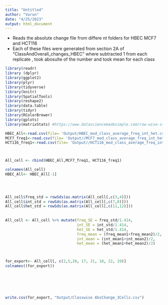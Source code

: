 ```yaml
---
title: "Untitled"
author: "Varun"
date: "4/25/2023"
output: html_document
---
```

- Reads the absolute change file from differe nt folders for HBEC MCF7 and HCT116
- Each of these files were generated from section 2A of "ClassAndOverall_changes_HBEC" where subtracted 1 from each replicate , took abosulte of the number and took mean for each class 

```r
library(readr)
library (dplyr)
library(ggplot2)
library(plyr)
library(tidyverse)
library(knitr)
library(SpatialTools)
library(reshape2)
library(data.table)
library(tidyr)
library(RColorBrewer)
library(gplots)
library(matrixStats) #https://www.datasciencemadesimple.com/row-wise-standard-deviation-row-standard-deviation-in-dataframe-r-2/

```






```r
HBEC_All<-read.csv(file= 'Output/HBEC_mod_class_average_freq_int_het.csv')
MCF7_freq1<-read.csv(file= 'Output//MCF7_mod_class_average_freq_int_het.csv')
HCT116_freq1<-read.csv(file= 'Output//HCT116_mod_class_average_freq_int_het.csv')



All_cell <- rbind(HBEC_All,MCF7_freq1, HCT116_freq1)

colnames(All_cell)
HBEC_All<- HBEC_All[-1]


         
   
All_cell$freq_std = rowSds(as.matrix(All_cell[,c(3,4)]))
All_cell$int_std = rowSds(as.matrix(All_cell[,c(7,8)]))
All_cell$het_std = rowSds(as.matrix(All_cell[,c(11,12)]))
  
   
All_cell <- All_cell %>% mutate(freq_SE = freq_std/1.414, 
                                int_SE = int_std/1.414,
                                het_SE = het_std/1.414, 
                                freq_mean = (freq_mean1+freq_mean2)/2, 
                                int_mean = (int_mean1+int_mean2)/2,
                                het_mean = (het_mean1+het_mean2)/2)



for_export<- All_cell[, c(2,5,20, 17, 21, 18, 22, 19)]
colnames((for_export))


   

  

write.csv(for_export, "Output/Classwise AbsChange_3Cells.csv")



```

